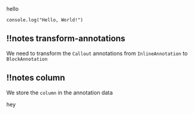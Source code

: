 hello

<CodeWithNotes>

```tsx ! code.tsx
console.log("Hello, World!")
```

## !!notes transform-annotations

We need to transform the `Callout` annotations from `InlineAnnotation` to `BlockAnnotation`

## !!notes column

We store the `column` in the annotation data

</CodeWithNotes>

hey
